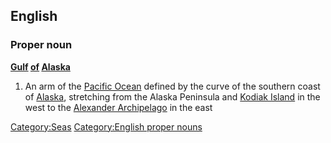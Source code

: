 ==English==
{{wikipedia}}

===Proper noun===
'''[[gulf|Gulf]] [[of]] [[Alaska]]'''

# An arm of the [[Pacific Ocean]] defined by the curve of the southern coast of [[Alaska]], stretching from the Alaska Peninsula and [[Kodiak Island]] in the west to the [[Alexander Archipelago]] in the east

[[Category:Seas]]
[[Category:English proper nouns]]